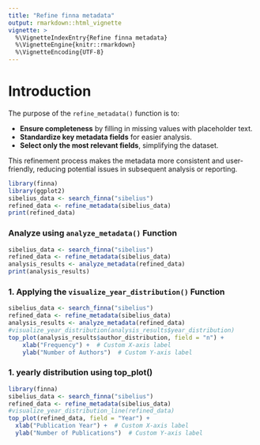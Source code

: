 ```yaml
---
title: "Refine finna metadata"
output: rmarkdown::html_vignette
vignette: >
  %\VignetteIndexEntry{Refine finna metadata}
  %\VignetteEngine{knitr::rmarkdown}
  %\VignetteEncoding{UTF-8}
---
```


# Introduction

The purpose of the ` refine_metadata()` function is to:

- **Ensure completeness** by filling in missing values with placeholder text.
- **Standardize key metadata fields** for easier analysis.
- **Select only the most relevant fields**, simplifying the dataset.

This refinement process makes the metadata more consistent and user-friendly, reducing potential issues in subsequent analysis or reporting.


```r
library(finna)
library(ggplot2)
sibelius_data <- search_finna("sibelius")
refined_data <- refine_metadata(sibelius_data)
print(refined_data)
```

### **Analyze using ` analyze_metadata()` Function**

```r
sibelius_data <- search_finna("sibelius")
refined_data <- refine_metadata(sibelius_data)
analysis_results <- analyze_metadata(refined_data)
print(analysis_results)
```

### 1. **Applying the `visualize_year_distribution()` Function**

```r
sibelius_data <- search_finna("sibelius")
refined_data <- refine_metadata(sibelius_data)
analysis_results <- analyze_metadata(refined_data)
#visualize_year_distribution(analysis_results$year_distribution)
top_plot(analysis_results$author_distribution, field = "n") +
    xlab("Frequency") +  # Custom X-axis label
    ylab("Number of Authors")  # Custom Y-axis label
```

### 1. yearly distribution using top_plot()
```r
library(finna)
sibelius_data <- search_finna("sibelius")
refined_data <- refine_metadata(sibelius_data)
#visualize_year_distribution_line(refined_data)
top_plot(refined_data, field = "Year") +
  xlab("Publication Year") +  # Custom X-axis label
  ylab("Number of Publications")  # Custom Y-axis label

```




